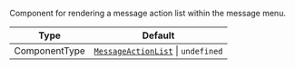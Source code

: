 Component for rendering a message action list within the message menu.

| Type          | Default                                                                                                                                                        |
| ------------- | -------------------------------------------------------------------------------------------------------------------------------------------------------------- |
| ComponentType | [`MessageActionList`](https://github.com/GetStream/stream-chat-react-native/blob/main/package/src/components/MessageMenu/MessageActionList.tsx) \| `undefined` |
